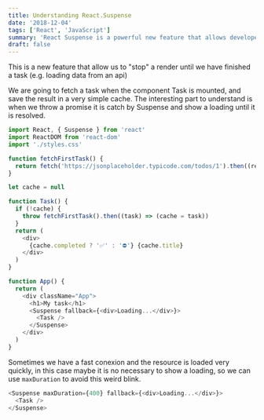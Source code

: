 ```yaml
---
title: Understanding React.Suspense
date: '2018-12-04'
tags: ['React', 'JavaScript']
summary: 'React Suspense is a powerful new feature that allows developers to pause rendering until a task (such as loading data from an API) is completed'
draft: false
---
```


This is a new feature that allow us to "stop" a render until we have finished a task (e.g. loading data from an api)

<CodeSandbox codeSandboxId="6wnrnmyq43" />

We are going to fetch a task when the component Task is mounted, and save the result in a very simple cache.
The interesting part to understand is when we throw a promise it is catch by Suspense and show a loading until it is resolved.

```javascript
import React, { Suspense } from 'react'
import ReactDOM from 'react-dom'
import './styles.css'

function fetchFirstTask() {
  return fetch('https://jsonplaceholder.typicode.com/todos/1').then((response) => response.json())
}

let cache = null

function Task() {
  if (!cache) {
    throw fetchFirstTask().then((task) => (cache = task))
  }
  return (
    <div>
      {cache.completed ? '✅' : '⛔️'} {cache.title}
    </div>
  )
}

function App() {
  return (
    <div className="App">
      <h1>My task</h1>
      <Suspense fallback={<div>Loading...</div>}>
        <Task />
      </Suspense>
    </div>
  )
}
```

Sometimes we have a fast conexion and the resource is loaded very quickly, in this case maybe it is no necessary to show a loading, so we can use `maxDuration` to avoid this weird blink.

```javascript
<Suspense maxDuration={400} fallback={<div>Loading...</div>}>
  <Task />
</Suspense>
```
